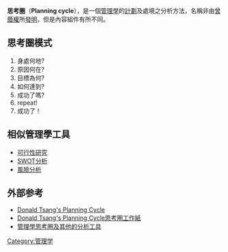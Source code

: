 {{Link style|time=2015-12-11T06:12:00+00:00}}
'''思考圈'''（'''Planning cycle'''），是一個[[管理學|管理學]]的[[計劃|計劃]]及處境之分析方法，名稱非由[[曾蔭權|曾蔭權]]所[[發明|發明]]，但是內容組件有所不同。

== 思考圈模式 ==
# 身處何地?
# 原因何在?
# 目標為何?
# 如何達到?
# 成功了嗎?
# repeat!
# 成功了！

== 相似管理學工具 ==
* [[可行性研究|可行性研究]]
* [[SWOT分析|SWOT分析]]
* [[:en:Risk_analysis_(Business)|風險分析]]

==外部参考==
* [https://web.archive.org/web/20070311023012/http://www.donald-tsang.com/cir_e.html Donald Tsang's Planning Cycle]
* [https://web.archive.org/web/20070315175059/http://www.donald-tsang.com/downloads/cycle1blank_e.pdf Donald Tsang's Planning Cycle思考圈工作紙]
* [http://www.mindtools.com/pages/article/newPPM_05.htm 管理學思考圈及其他的分析工具] {{Wayback|url=http://www.mindtools.com/pages/article/newPPM_05.htm |date=20210117041026 }}

[[Category:管理学|Category:管理学]]